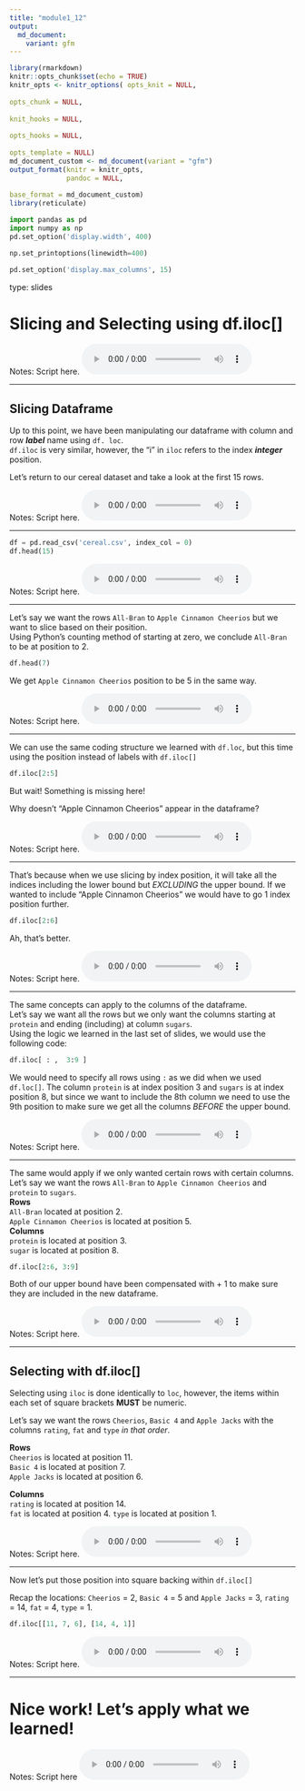 ```yaml
---
title: "module1_12"
output:
  md_document:
    variant: gfm
---
```



```r
library(rmarkdown)
knitr::opts_chunk$set(echo = TRUE)
knitr_opts <- knitr_options( opts_knit = NULL,
                            
opts_chunk = NULL,
                            
knit_hooks = NULL,
                            
opts_hooks = NULL,
                            
opts_template = NULL)
md_document_custom <- md_document(variant = "gfm")
output_format(knitr = knitr_opts,
              pandoc = NULL,
             
base_format = md_document_custom)
library(reticulate)
```


```python
import pandas as pd
import numpy as np
pd.set_option('display.width', 400)

np.set_printoptions(linewidth=400)

pd.set_option('display.max_columns', 15)
```


type: slides

# Slicing and Selecting using df.iloc[]


Notes: Script here.
<html>
<audio controls >
<source src="placeholder_audio.mp3" />
</audio></html>

---

## Slicing Dataframe

Up to this point, we have been manipulating our dataframe with column and row _**label**_ name using `df. loc`.     
`df.iloc` is very similar, however, the "i" in `iloc` refers to the index _**integer**_ position.    

Let's return to our cereal dataset and take a look at the first 15 rows.


Notes: Script here.
<html>
<audio controls >
  <source src="placeholder_audio.mp3" />
</audio></html>

---

```python
df = pd.read_csv('cereal.csv', index_col = 0)
df.head(15)
```



Notes: Script here.
<html>
<audio controls >
  <source src="placeholder_audio.mp3" />
</audio></html>

---

Let's say we want the rows `All-Bran` to `Apple Cinnamon Cheerios` but we want to slice based on their position.  
Using Python's counting method of starting at zero, we conclude `All-Bran` to be at position to 2.

```python
df.head(7)
```


We get `Apple Cinnamon Cheerios` position to be 5 in the same way.


Notes: Script here.
<html>
<audio controls >
  <source src="placeholder_audio.mp3" />
</audio></html>

---

 We can use the same coding structure we learned with `df.loc`, but this time using the position instead of labels with `df.iloc[]`

```python
df.iloc[2:5]
```


But wait! Something is missing here!

Why doesn't "Apple Cinnamon Cheerios" appear in the dataframe? 


Notes: Script here.
<html>
<audio controls >
  <source src="placeholder_audio.mp3" />
</audio></html>

---

That's because when we use slicing by index position, it will take all the indices including the lower bound but _EXCLUDING_ the upper bound. If we wanted to include "Apple Cinnamon Cheerios" we would have to go 1 index position further.

```python
df.iloc[2:6]
```


Ah, that's better.  

Notes: Script here.
<html>
<audio controls >
  <source src="placeholder_audio.mp3" />
</audio></html>

---

The same concepts can apply to the columns of the dataframe.   
Let's say we want all the rows but we only want the columns starting at `protein` and ending (including) at column `sugars`.     
Using the logic we learned in the last set of slides, we would use the following code:

```python
df.iloc[ : ,  3:9 ]
```

We would need to specify all rows using ` : ` as we did when we used `df.loc[]`. The column `protein` is at index position 3 and `sugars` is at index position 8, but since we want to include the 8th column we need to use the 9th position to make sure we get all the columns _BEFORE_ the upper bound.


Notes: Script here.
<html>
<audio controls >
  <source src="placeholder_audio.mp3" />
</audio></html>


---

The same would apply if we only wanted certain rows with certain columns. Let’s say we want the rows 
`All-Bran` to `Apple Cinnamon Cheerios` and `protein` to `sugars`.     
**Rows**    
`All-Bran` located at position 2.     
`Apple Cinnamon Cheerios` is located at position 5.     
**Columns**   
`protein` is located at position 3.     
`sugar` is located at position 8.

```python
df.iloc[2:6, 3:9]
```


Both of our upper bound have been compensated with + 1 to make sure they are included in the new dataframe.


Notes: Script here.
<html>
<audio controls >
  <source src="placeholder_audio.mp3" />
</audio></html>

---

## Selecting with df.iloc[]

Selecting using `iloc` is done identically to `loc`, however, the items within each set of square brackets **MUST** be numeric.

Let’s say we want the rows `Cheerios`, `Basic 4` and `Apple Jacks`  with the columns `rating`, `fat` and `type` _in that order_.

**Rows**    
`Cheerios` is located at position 11.     
`Basic 4` is located at position 7.    
`Apple Jacks` is located at position 6.

**Columns**   
`rating` is located at position 14.  
`fat` is located at position 4. 
`type` is located at position 1.  

Notes: Script here.
<html>
<audio controls >
  <source src="placeholder_audio.mp3" />
</audio></html>

---

Now let's put those position into square backing within `df.iloc[]`

Recap the locations: `Cheerios` = 2, `Basic 4` = 5 and `Apple Jacks` = 3, `rating` = 14, `fat` = 4, `type` = 1.   

```python
df.iloc[[11, 7, 6], [14, 4, 1]]
```


Notes: Script here.
<html>
<audio controls >
  <source src="placeholder_audio.mp3" />
</audio></html>


---

# Nice work! Let’s apply what we learned!

Notes: Script here
<html>
<audio controls >
  <source src="placeholder_audio.mp3" />
</audio></html>
